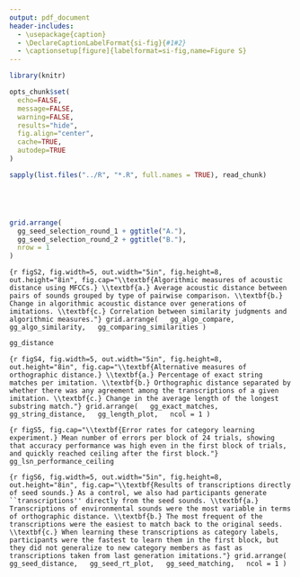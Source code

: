 ```yaml
---
output: pdf_document
header-includes:
  - \usepackage{caption}
  - \DeclareCaptionLabelFormat{si-fig}{#1#2}
  - \captionsetup[figure]{labelformat=si-fig,name=Figure S}
---
```


```r
library(knitr)

opts_chunk$set(
  echo=FALSE,
  message=FALSE,
  warning=FALSE,
  results="hide",
  fig.align="center",
  cache=TRUE,
  autodep=TRUE
)

sapply(list.files("../R", "*.R", full.names = TRUE), read_chunk)
```

```r
```

```r
```

```r
```

```r
```

```r
grid.arrange(
  gg_seed_selection_round_1 + ggtitle("A."),
  gg_seed_selection_round_2 + ggtitle("B."),
  nrow = 1
)
```

```{r figS2, fig.width=5, out.width="5in", fig.height=8, out.height="8in", fig.cap="\\textbf{Algorithmic measures of acoustic distance using MFCCs.} \\textbf{a.} Average acoustic distance between pairs of sounds grouped by type of pairwise comparison. \\textbf{b.} Change in algorithmic acoustic distance over generations of imitations. \\textbf{c.} Correlation between similarity judgments and algorithmic measures."}
grid.arrange(
  gg_algo_compare,
  gg_algo_similarity,
  gg_comparing_similarities
)
```

```r
gg_distance
```

```{r figS4, fig.width=5, out.width="5in", fig.height=8, out.height="8in", fig.cap="\\textbf{Alternative measures of orthographic distance.} \\textbf{a.} Percentage of exact string matches per imitation. \\textbf{b.} Orthographic distance separated by whether there was any agreement among the transcriptions of a given imitation. \\textbf{c.} Change in the average length of the longest substring match."}
grid.arrange(
  gg_exact_matches,
  gg_string_distance,
  gg_length_plot,
  ncol = 1
)
```

```{r figS5, fig.cap="\\textbf{Error rates for category learning experiment.} Mean number of errors per block of 24 trials, showing that accuracy performance was high even in the first block of trials, and quickly reached ceiling after the first block."}
gg_lsn_performance_ceiling
```

```{r figS6, fig.width=5, out.width="5in", fig.height=8, out.height="8in", fig.cap="\\textbf{Results of transcriptions directly of seed sounds.} As a control, we also had participants generate ``transcriptions'' directly from the seed sounds. \\textbf{a.} Transcriptions of environmental sounds were the most variable in terms of orthographic distance. \\textbf{b.} The most frequent of the transcriptions were the easiest to match back to the original seeds. \\textbf{c.} When learning these transcriptions as category labels, participants were the fastest to learn them in the first block, but they did not generalize to new category members as fast as transcriptions taken from last generation imitations."}
grid.arrange(
  gg_seed_distance,
  gg_seed_rt_plot,
  gg_seed_matching,
  ncol = 1
)
```
